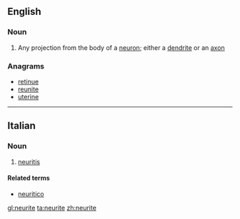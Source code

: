 ==English==

===Noun===
{{wikipedia}}
{{en-noun}}

# {{context|neuroanatomy}} Any projection from the body of a [[neuron]]; either a [[dendrite]] or an [[axon]]

===Anagrams===
* [[retinue#English|retinue]]
* [[reunite#English|reunite]]
* [[uterine#English|uterine]]

----
==Italian==

===Noun===
{{it-noun|neurit|f|e|i}}

# {{context|pathology|lang=it}} [[neuritis]]

====Related terms====
* [[neuritico]]

[[gl:neurite]]
[[ta:neurite]]
[[zh:neurite]]